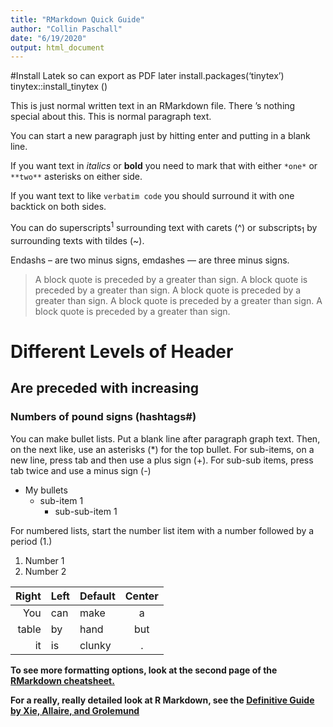 ---
title: "RMarkdown Quick Guide"
author: "Collin Paschall"
date: "6/19/2020"
output: html_document
---
#Install Latek so can export as PDF later
install.packages('tinytex')
tinytex::install_tinytex ()

This is just normal written text in an RMarkdown file. There 's nothing special about this. This is normal paragraph text.

You can start a new paragraph just by hitting enter and putting in a blank line.

If you want text in *italics* or **bold** you need to mark that with either `*one*` or `**two**` asterisks on either side.

If you want text to like `verbatim code` you should surround it with one backtick on both sides.

You can do superscripts^1^ surrounding text with carets (^) or subscripts~1~ by surrounding texts with tildes (~).

Endashs -- are two minus signs, emdashes --- are three minus signs.

>A block quote is preceded by a greater than sign. A block quote is preceded by a greater than sign. A block quote is preceded by a greater than sign. A block quote is preceded by a greater than sign. A block quote is preceded by a greater than sign.

# Different Levels of Header
## Are preceded with increasing
### Numbers of pound signs (hashtags#)

You can make bullet lists. Put a blank line after paragraph graph text. Then, on the next like, use an asterisks (*) for the top bullet. For sub-items, on a new line, press tab and then use a plus sign (+). For sub-sub items, press tab twice and use a minus sign (-)

* My bullets
  + sub-item 1
    - sub-sub-item 1

For numbered lists, start the number list item with a number followed by a period (1.)

1. Number 1
2. Number 2


|Right|Left|Default|Center|
|----:|:---|-------|:----:|
|You  |can | make  | a    |
|table|by  | hand  |but   |
|it   |is  | clunky| .    |

**To see more formatting options, look at the second page of the [RMarkdown cheatsheet.](https://rstudio.com/wp-content/uploads/2016/03/rmarkdown-cheatsheet-2.0.pdf)**

**For a really, really detailed look at R Markdown, see the [Definitive Guide by Xie, Allaire, and Grolemund](https://bookdown.org/yihui/rmarkdown/)**

